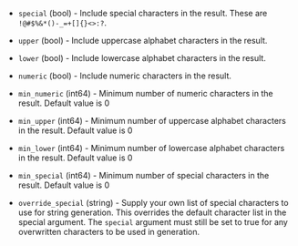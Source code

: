 <!-- Code generated from the comments of the Config struct in datasource/password/data.go; DO NOT EDIT MANUALLY -->

- `special` (bool) - Include special characters in the result. These are `!@#$%&*()-_=+[]{}<>:?`.

- `upper` (bool) - Include uppercase alphabet characters in the result.

- `lower` (bool) - Include lowercase alphabet characters in the result.

- `numeric` (bool) - Include numeric characters in the result.

- `min_numeric` (int64) - Minimum number of numeric characters in the result. Default value is 0

- `min_upper` (int64) - Minimum number of uppercase alphabet characters in the result. Default value is 0

- `min_lower` (int64) - Minimum number of lowercase alphabet characters in the result. Default value is 0

- `min_special` (int64) - Minimum number of special characters in the result. Default value is 0

- `override_special` (string) - Supply your own list of special characters to use for string generation.
  This overrides the default character list in the special argument.
  The `special` argument must still be set to true for any overwritten characters to be used in generation.

<!-- End of code generated from the comments of the Config struct in datasource/password/data.go; -->
